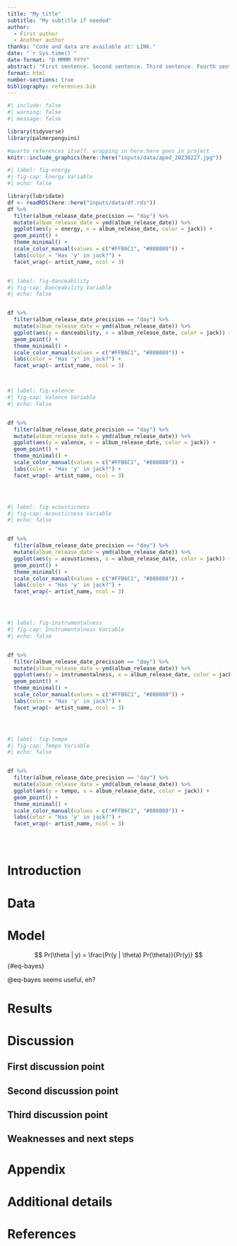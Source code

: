 ```yaml
---
title: "My title"
subtitle: "My subtitle if needed"
author: 
  - First author
  - Another author
thanks: "Code and data are available at: LINK."
date: "`r Sys.time()`"
date-format: "D MMMM YYYY"
abstract: "First sentence. Second sentence. Third sentence. Fourth sentence."
format: html
number-sections: true
bibliography: references.bib
---
```


```r
#| include: false
#| warning: false
#| message: false

library(tidyverse)
library(palmerpenguins)
```

```r

#quarto references itself. wrapping in here:here goes in project 
knitr::include_graphics(here::here("inputs/data/apod_20230227.jpg"))

```



```r
#| label: fig-energy
#| fig-cap: Energy Variable
#| echo: false

library(lubridate)
df <- readRDS(here::here("inputs/data/df.rds"))
df %>%
  filter(album_release_date_precision == "day") %>%
  mutate(album_release_date = ymd(album_release_date)) %>%
  ggplot(aes(y = energy, x = album_release_date, color = jack)) +
  geom_point() +
  theme_minimal() +
  scale_color_manual(values = c("#FFB6C1", "#808080")) +
  labs(color = "Has 'y' in jack?") +
  facet_wrap(~ artist_name, ncol = 3)



```

```r
#| label: fig-danceability
#| fig-cap: Danceability Variable
#| echo: false


df %>%
  filter(album_release_date_precision == "day") %>%
  mutate(album_release_date = ymd(album_release_date)) %>%
  ggplot(aes(y = danceability, x = album_release_date, color = jack)) +
  geom_point() +
  theme_minimal() +
  scale_color_manual(values = c("#FFB6C1", "#808080")) +
  labs(color = "Has 'y' in jack?") +
  facet_wrap(~ artist_name, ncol = 3) 




```

```r
#| label: fig-valence
#| fig-cap: Valence Variable
#| echo: false


df %>%
  filter(album_release_date_precision == "day") %>%
  mutate(album_release_date = ymd(album_release_date)) %>%
  ggplot(aes(y = valence, x = album_release_date, color = jack)) +
  geom_point() +
  theme_minimal() +
  scale_color_manual(values = c("#FFB6C1", "#808080")) +
  labs(color = "Has 'y' in jack?") +
  facet_wrap(~ artist_name, ncol = 3) 





```


```r
#| label: fig-acousticness
#| fig-cap: Acousticness Variable
#| echo: false


df %>%
  filter(album_release_date_precision == "day") %>%
  mutate(album_release_date = ymd(album_release_date)) %>%
  ggplot(aes(y = acousticness, x = album_release_date, color = jack)) +
  geom_point() +
  theme_minimal() +
  scale_color_manual(values = c("#FFB6C1", "#808080")) +
  labs(color = "Has 'y' in jack?") +
  facet_wrap(~ artist_name, ncol = 3) 





```

```r
#| label: fig-instrumentalness
#| fig-cap: Instrumentalness Variable
#| echo: false


df %>%
  filter(album_release_date_precision == "day") %>%
  mutate(album_release_date = ymd(album_release_date)) %>%
  ggplot(aes(y = instrumentalness, x = album_release_date, color = jack)) +
  geom_point() +
  theme_minimal() +
  scale_color_manual(values = c("#FFB6C1", "#808080")) +
  labs(color = "Has 'y' in jack?") +
  facet_wrap(~ artist_name, ncol = 3) 





```

```r
#| label: fig-tempo
#| fig-cap: Tempo Variable
#| echo: false


df %>%
  filter(album_release_date_precision == "day") %>%
  mutate(album_release_date = ymd(album_release_date)) %>%
  ggplot(aes(y = tempo, x = album_release_date, color = jack)) +
  geom_point() +
  theme_minimal() +
  scale_color_manual(values = c("#FFB6C1", "#808080")) +
  labs(color = "Has 'y' in jack?") +
  facet_wrap(~ artist_name, ncol = 3) 





```


# Introduction




# Data {#sec-data}





# Model

$$
Pr(\theta | y) = \frac{Pr(y | \theta) Pr(\theta)}{Pr(y)}
$$ {#eq-bayes}

@eq-bayes seems useful, eh?



# Results

# Discussion

## First discussion point {#sec-first-point}


## Second discussion point

## Third discussion point

## Weaknesses and next steps


\newpage

\appendix

# Appendix {-}


# Additional details


\newpage


# References


